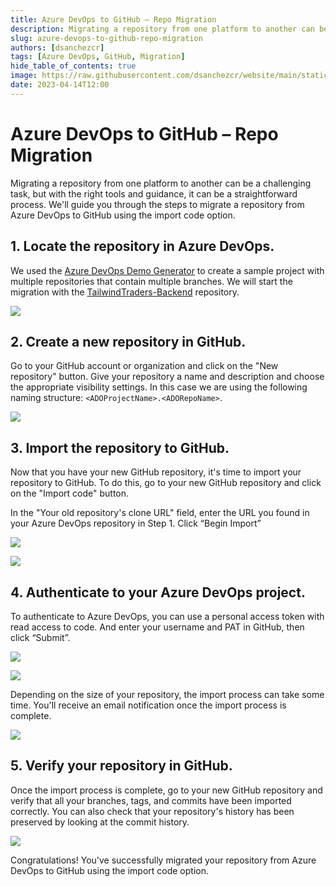```yaml
---
title: Azure DevOps to GitHub – Repo Migration
description: Migrating a repository from one platform to another can be a challenging task, but with the right tools and guidance, it can be a straightforward process. 
slug: azure-devops-to-github-repo-migration
authors: [dsanchezcr]
tags: [Azure DevOps, GitHub, Migration]
hide_table_of_contents: true
image: https://raw.githubusercontent.com/dsanchezcr/website/main/static/img/ADOGHRepoMigration/ADOtoGH.jpg
date: 2023-04-14T12:00
---
```

# Azure DevOps to GitHub – Repo Migration
Migrating a repository from one platform to another can be a challenging task, but with the right tools and guidance, it can be a straightforward process. We'll guide you through the steps to migrate a repository from Azure DevOps to GitHub using the import code option.

## 1. Locate the repository in Azure DevOps.

We used the [Azure DevOps Demo Generator](https://azuredevopsdemogenerator.azurewebsites.net) to create a sample project with multiple repositories that contain multiple branches. We will start the migration with the [TailwindTraders-Backend](https://github.com/microsoft/tailwindTraders-backend) repository.

![](../static/img/ADOGHRepoMigration/ADORepo.png)

## 2. Create a new repository in GitHub.

Go to your GitHub account or organization and click on the "New repository" button. Give your repository a name and description and choose the appropriate visibility settings. 
In this case we are using the following naming structure: ```<ADOProjectName>.<ADORepoName>```.

![](../static/img/ADOGHRepoMigration/GHRepo.png)

## 3. Import the repository to GitHub.

Now that you have your new GitHub repository, it's time to import your repository to GitHub. To do this, go to your new GitHub repository and click on the "Import code" button. 

In the "Your old repository's clone URL" field, enter the URL you found in your Azure DevOps repository in Step 1. Click “Begin Import”

![](../static/img/ADOGHRepoMigration/ADORepoURL.png)

![](../static/img/ADOGHRepoMigration/GHImportRepo.png)

## 4. Authenticate to your Azure DevOps project.

To authenticate to Azure DevOps, you can use a personal access token with read access to code. And enter your username and PAT in GitHub, then click “Submit”.

![](../static/img/ADOGHRepoMigration/ADOPAT.png)

![](../static/img/ADOGHRepoMigration/GHAuth.png)

Depending on the size of your repository, the import process can take some time. You'll receive an email notification once the import process is complete. 

![](../static/img/ADOGHRepoMigration/GHMigration.png)

## 5. Verify your repository in GitHub.

Once the import process is complete, go to your new GitHub repository and verify that all your branches, tags, and commits have been imported correctly. You can also check that your repository's history has been preserved by looking at the commit history.

![](../static/img/ADOGHRepoMigration/RepoMigrated.png)

Congratulations! You've successfully migrated your repository from Azure DevOps to GitHub using the import code option.